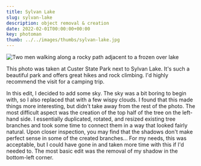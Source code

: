 ---
title: Sylvan Lake
slug: sylvan-lake
description: object removal & creation
date: 2022-02-01T00:00:00+00:00
key: photoman
thumb: ../../images/thumbs/sylvan-lake.jpg
---

![Two men walking along a rocky path adjacent to a frozen over lake](../../images/photo-manipulation/sylvan-lake-before-after.jpg)

This photo was taken at Custer State Park next to Sylvan Lake. It's such a beautiful park and offers great hikes and rock climbing. I'd highly recommend the visit for a camping trip.

In this edit, I decided to add some sky. The sky was a bit boring to begin with, so I also replaced that with a few wispy clouds. I found that this made things more interesting, but didn't take away from the rest of the photo. The most difficult aspect was the creation of the top half of the tree on the left-hand side. I essentially duplicated, rotated, and resized existing tree branches and took some time to connect them in a way that looked fairly natural. Upon closer inspection, you may find that the shadows don't make perfect sense in some of the created branches... For my needs, this was acceptable, but I could have gone in and taken more time with this if I'd needed to. The most basic edit was the removal of my shadow in the bottom-left corner.